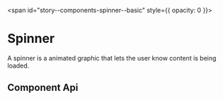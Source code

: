 
<span id="story--components-spinner--basic" style={{ opacity: 0 }}></span>

# Spinner

A spinner is a animated graphic that lets the user know content is being loaded.

<Canvas>
  <Story id="components-spinner--basic" />
</Canvas>

## Component Api

<Description markdown={readme} />

<br />


<Description markdown={testing} />

<bal-doc-github link="D:/Baloise/projects/baloise-incubator/design-system/packages/components/src/components/bal-spinner/stories/bal-spinner.docs.mdx"></bal-doc-github>
